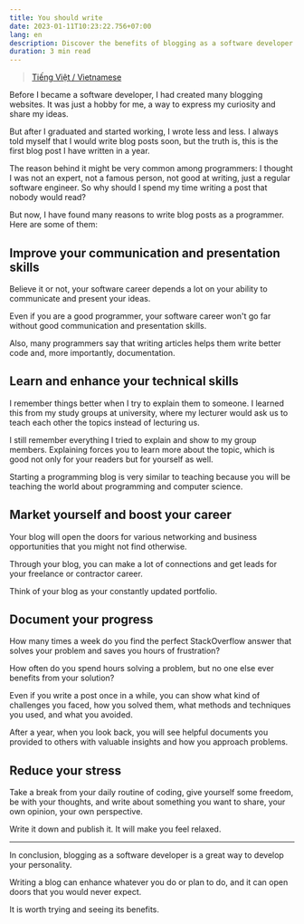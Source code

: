 ```yaml
---
title: You should write
date: 2023-01-11T10:23:22.756+07:00
lang: en
description: Discover the benefits of blogging as a software developer. Learn how blogging can improve your skills, career, and well-being. Find out how to start and stick with it.
duration: 3 min read
---
```


> [Tiếng Việt / Vietnamese](/posts/you-should-write-vi)

Before I became a software developer, I had created many blogging websites. It was just a hobby for me, a way to express my curiosity and share my ideas.

But after I graduated and started working, I wrote less and less. I always told myself that I would write blog posts soon, but the truth is, this is the first blog post I have written in a year.

The reason behind it might be very common among programmers: I thought I was not an expert, not a famous person, not good at writing, just a regular software engineer. So why should I spend my time writing a post that nobody would read?

But now, I have found many reasons to write blog posts as a programmer. Here are some of them:

## Improve your communication and presentation skills

Believe it or not, your software career depends a lot on your ability to communicate and present your ideas.

Even if you are a good programmer, your software career won't go far without good communication and presentation skills.

Also, many programmers say that writing articles helps them write better code and, more importantly, documentation.

## Learn and enhance your technical skills

I remember things better when I try to explain them to someone. I learned this from my study groups at university, where my lecturer would ask us to teach each other the topics instead of lecturing us.

I still remember everything I tried to explain and show to my group members. Explaining forces you to learn more about the topic, which is good not only for your readers but for yourself as well.

Starting a programming blog is very similar to teaching because you will be teaching the world about programming and computer science.

## Market yourself and boost your career

Your blog will open the doors for various networking and business opportunities that you might not find otherwise.

Through your blog, you can make a lot of connections and get leads for your freelance or contractor career.

Think of your blog as your constantly updated portfolio.

## Document your progress

How many times a week do you find the perfect StackOverflow answer that solves your problem and saves you hours of frustration?

How often do you spend hours solving a problem, but no one else ever benefits from your solution?

Even if you write a post once in a while, you can show what kind of challenges you faced, how you solved them, what methods and techniques you used, and what you avoided.

After a year, when you look back, you will see helpful documents you provided to others with valuable insights and how you approach problems.

## Reduce your stress

Take a break from your daily routine of coding, give yourself some freedom, be with your thoughts, and write about something you want to share, your own opinion, your own perspective.

Write it down and publish it. It will make you feel relaxed.

---

In conclusion, blogging as a software developer is a great way to develop your personality.

Writing a blog can enhance whatever you do or plan to do, and it can open doors that you would never expect.

It is worth trying and seeing its benefits.